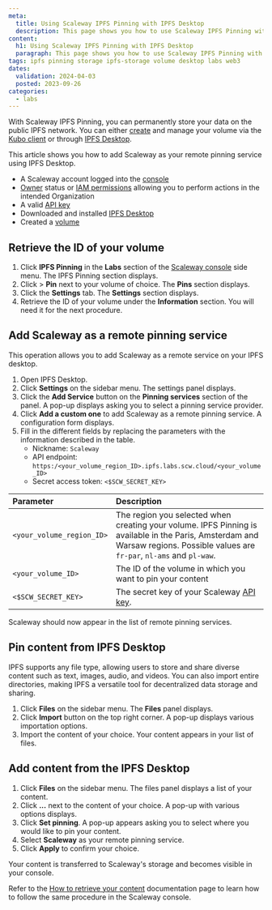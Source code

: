 ```yaml
---
meta:
  title: Using Scaleway IPFS Pinning with IPFS Desktop
  description: This page shows you how to use Scaleway IPFS Pinning with IPFS Desktop
content:
  h1: Using Scaleway IPFS Pinning with IPFS Desktop
  paragraph: This page shows you how to use Scaleway IPFS Pinning with IPFS Desktop
tags: ipfs pinning storage ipfs-storage volume desktop labs web3
dates:
  validation: 2024-04-03
  posted: 2023-09-26
categories:
  - labs
---
```


With Scaleway IPFS Pinning, you can permanently store your data on the public IPFS network. You can either [create](/labs/ipfs-pinning/api-cli/volumes-operations) and manage your volume via the [Kubo client](https://docs.ipfs.tech/install/command-line/) or through [IPFS Desktop](https://docs.ipfs.tech/install/ipfs-desktop/).

This article shows you how to add Scaleway as your remote pinning service using IPFS Desktop.

<Macro id="requirements" />

- A Scaleway account logged into the [console](https://console.scaleway.com/)
- [Owner](/identity-and-access-management/iam/concepts/#owner) status or [IAM permissions](/identity-and-access-management/iam/concepts/#permission) allowing you to perform actions in the intended Organization
- A valid [API key](/identity-and-access-management/iam/how-to/create-api-keys/)
- Downloaded and installed [IPFS Desktop](https://docs.ipfs.tech/install/ipfs-desktop/)
- Created a [volume](/labs/ipfs-pinning/how-to/create-volume/)

## Retrieve the ID of your volume

1. Click **IPFS Pinning** in the **Labs** section of the [Scaleway console](https://console.scaleway.com/) side menu. The IPFS Pinning section displays.
2. Click <Icon name="seeMore" /> > **Pin** next to your volume of choice. The **Pins** section displays.
3. Click the **Settings** tab. The **Settings** section displays.
4. Retrieve the ID of your volume under the **Information** section. You will need it for the next procedure.

## Add Scaleway as a remote pinning service

This operation allows you to add Scaleway as a remote service on your IPFS desktop.

1. Open IPFS Desktop.
2. Click **Settings** on the sidebar menu. The settings panel displays.
3. Click the **Add Service** button on the **Pinning services** section of the panel. A pop-up displays asking you to select a pinning service provider.
4. Click **Add a custom one** to add Scaleway as a remote pinning service. A configuration form displays.
5. Fill in the different fields by replacing the parameters with the information described in the table.
    - Nickname: `Scaleway`
    - API endpoint: `https:/<your_volume_region_ID>.ipfs.labs.scw.cloud/<your_volume_ID>`
    - Secret access token: `<$SCW_SECRET_KEY>`

  | Parameter                       | Description                                                                                                                                                                                           |
  | :------------------------------ | :---------------------------------------------------------------------------------------------------------------------------------------------------------------------------------------------------- |
  | `<your_volume_region_ID>`       | The region you selected when creating your volume. IPFS Pinning is available in the Paris, Amsterdam and Warsaw regions. Possible values are `fr-par`, `nl-ams` and `pl-waw`.                     |
  | `<your_volume_ID>`              | The ID of the volume in which you want to pin your content                                                                                                                                           |                                                                                                                                                             |
  | `<$SCW_SECRET_KEY>`             | The secret key of your Scaleway [API key](/identity-and-access-management/iam/concepts/#api-key).                                                                                            |

Scaleway should now appear in the list of remote pinning services.

## Pin content from IPFS Desktop

IPFS supports any file type, allowing users to store and share diverse content such as text, images, audio, and videos. You can also import entire directories, making IPFS a versatile tool for decentralized data storage and sharing.

1. Click **Files** on the sidebar menu. The **Files** panel displays.
2. Click **Import** button on the top right corner. A pop-up displays various importation options.
3. Import the content of your choice. Your content appears in your list of files.

## Add content from the IPFS Desktop

1. Click **Files** on the sidebar menu. The files panel displays a list of your content.
2. Click **...** next to the content of your choice. A pop-up with various options displays.
3. Click **Set pinning**. A pop-up appears asking you to select where you would like to pin your content.
4. Select **Scaleway** as your remote pinning service.
5. Click **Apply** to confirm your choice.

Your content is transferred to Scaleway's storage and becomes visible in your console.

Refer to the [How to retrieve your content](/labs/ipfs-pinning/how-to/add-pin/#how-to-retrieve-your-data) documentation page to learn how to follow the same procedure in the Scaleway console.